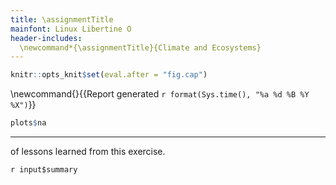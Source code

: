 ```yaml
---
title: \assignmentTitle
mainfont: Linux Libertine O
header-includes:
  \newcommand*{\assignmentTitle}{Climate and Ecosystems}
---
```


```r
knitr::opts_knit$set(eval.after = "fig.cap")
```

<!-- Have to be defined here so they can be used in LaTex header. -->
<!-- First page header -->
\newcommand{\stuName}{`r input$student_name`} 
<!-- Last page footer -->
\newcommand{\firstFancyfoot}{{\footnotesize Report generated `r format(Sys.time(), "%a %d %B %Y %X")`}}
\thispagestyle{first_page}

\subsection*{\assignmentTitle}

<!-- \subsubsection{Climate and Ecosystems} -->


\begin{enumerate}
\begin{multicols}{2}
\item \label{na_predict} \textbf{What do you predict?} Which ecosystem
requires the warmest mean annual temperatures? Which ecosystem requires 
the coolest mean annual temperature? Which ecosystem requires the least
amount of precipitation? Which ecosystem requires the most precipitation?
Will any ecosystems co-occur? That is, will they require the same range of temperature \emph{and} precipitation?

\textbf{You predicted} “`r input$predict_tutorial`”

\columnbreak

\item \textbf{Interpret the scatterplot.} Do the results agree with your 
predictions? Did you successfully predict which species requires warmer or 
cooler temperatures, or less precipitation? Describe the pattern you see in 
the scatterplot.

\textbf{You explained} “`r input$interpret_result`”
 
\end{multicols}

\end{enumerate}

```r
plots$na
```

***

\textbf{Your summary} of lessons learned from this exercise.

`r input$summary`


<!-- Time stamp the report 
\AtEndDocument{\thispagestyle{last_page}} -->

